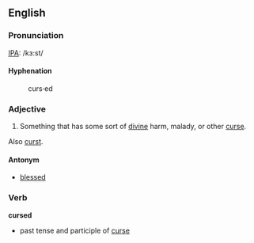 ==English==
===Pronunciation===
[[IPA]]: /kɜ:st/

====Hyphenation====
:curs&middot;ed

===Adjective===
{{en-ad|cursed}}

# Something that has some sort of [[divine]] harm, malady, or other [[curse]].

Also [[curst]].

====Antonym====
*[[blessed]]

===Verb===
'''cursed'''
* past tense and participle of [[curse]]